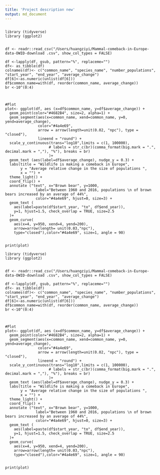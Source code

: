 ```yaml
---
title: 'Project description new'
output: md_document
---
```


```

library (tidyverse)
library (ggplot2)


df <- readr::read_csv("/Users/huangziyi/Mammal-comeback-in-Europe-data-OWID-download .csv", show_col_types = FALSE)

df <-lapply(df, gsub, pattern="%", replaceme="")
df<- as_tibble(df)
colnames(df)<- c("common_name", "species_name", "number_populations", "start_year", "end_year", "average_change")
df[6]<-as.numeric(unlist(df[6]))
df$common_name=with(df, reorder(common_name, average_change))
br <-10^(0:4)



#Plot
plot<- ggplot(df, aes (x=df$common_name, y=df$average_change)) + 
  geom_point(color="#4682B4", size=2, alpha=1) +
  geom_segment(aes(x=common_name, xend=common_name, y=0, yend=average_change),
               color="#4a4e69",
               arrow = arrow(length=unit(0.02, "npc"), type = "closed"),
               lineend = "round") +
  scale_y_continuous(trans="log10",limits = c(1, 100000),
                    # labels = str_c(br)(comma_format(big.mark = ".", decimal.mark = ","), "%"), breaks = br) 
                    )+
  geom_text (aes(label=df$average_change), nudge_y = 0.3) +
  labs(title = "Wildlife is making a comeback in Europe", 
       y = "Average relative change in the size of populations ",
       x = "") +
  theme_light() +
  coord_flip() +
  annotate ("text", x="Brown bear", y=1000,
              label="Between 1960 and 2016, populations \n of brown bears increased by an average of 44%",
              color="#4a4e69", hjust=0, size=3) +
  geom_text (
    aes(label=paste(df$start_year, "to", df$end_year)),
    y=1, hjust=1.5, check_overlap = TRUE, size=2.5
  )+
  geom_curve(
    aes(x=4, y=950, xend=4, yend=200),
    arrow=arrow(length= unit(0.03,"npc"),
    type="closed"),color="#4a4e69", size=1, angle = 90)


print(plot)

library (tidyverse)
library (ggplot2)


df <- readr::read_csv("/Users/huangziyi/Mammal-comeback-in-Europe-data-OWID-download .csv", show_col_types = FALSE)

df <-lapply(df, gsub, pattern="%", replaceme="")
df<- as_tibble(df)
colnames(df)<- c("common_name", "species_name", "number_populations", "start_year", "end_year", "average_change")
df[6]<-as.numeric(unlist(df[6]))
df$common_name=with(df, reorder(common_name, average_change))
br <-10^(0:4)



#Plot
plot<- ggplot(df, aes (x=df$common_name, y=df$average_change)) + 
  geom_point(color="#4682B4", size=2, alpha=1) +
  geom_segment(aes(x=common_name, xend=common_name, y=0, yend=average_change),
               color="#4a4e69",
               arrow = arrow(length=unit(0.02, "npc"), type = "closed"),
               lineend = "round") +
  scale_y_continuous(trans="log10",limits = c(1, 100000),
                    # labels = str_c(br)(comma_format(big.mark = ".", decimal.mark = ","), "%"), breaks = br) 
                    )+
  geom_text (aes(label=df$average_change), nudge_y = 0.3) +
  labs(title = "Wildlife is making a comeback in Europe", 
       y = "Average relative change in the size of populations ",
       x = "") +
  theme_light() +
  coord_flip() +
  annotate ("text", x="Brown bear", y=1000,
              label="Between 1960 and 2016, populations \n of brown bears increased by an average of 44%",
              color="#4a4e69", hjust=0, size=3) +
  geom_text (
    aes(label=paste(df$start_year, "to", df$end_year)),
    y=1, hjust=1.5, check_overlap = TRUE, size=2.5
  )+
  geom_curve(
    aes(x=4, y=950, xend=4, yend=200),
    arrow=arrow(length= unit(0.03,"npc"),
    type="closed"),color="#4a4e69", size=1, angle = 90)


print(plot)

```

